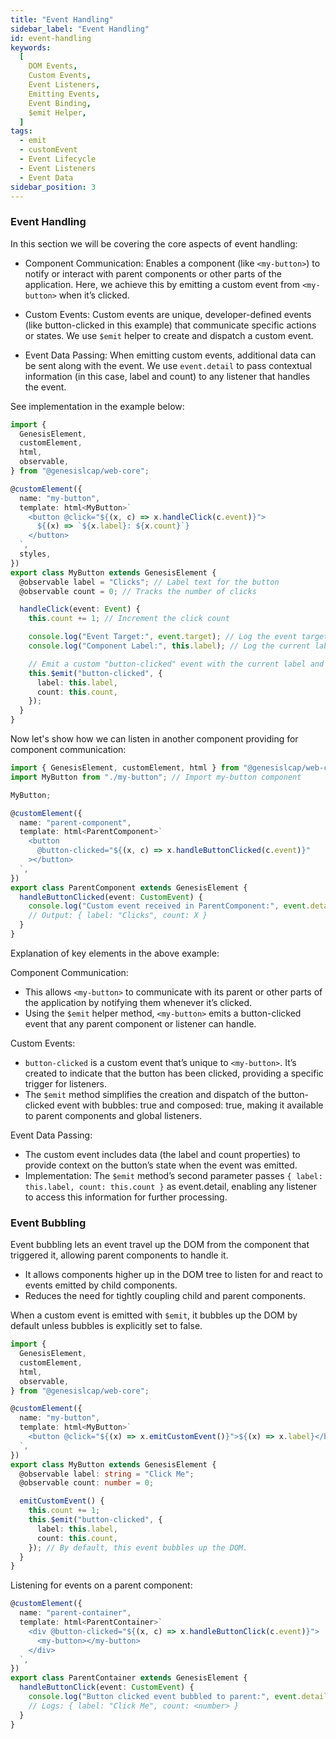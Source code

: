 ```yaml
---
title: "Event Handling"
sidebar_label: "Event Handling"
id: event-handling
keywords:
  [
    DOM Events,
    Custom Events,
    Event Listeners,
    Emitting Events,
    Event Binding,
    $emit Helper,
  ]
tags:
  - emit
  - customEvent
  - Event Lifecycle
  - Event Listeners
  - Event Data
sidebar_position: 3
---
```


### Event Handling

In this section we will be covering the core aspects of event handling:

- Component Communication: Enables a component (like `<my-button>`) to notify or interact with parent components or other parts of the application. Here, we achieve this by emitting a custom event from `<my-button>` when it’s clicked.

- Custom Events: Custom events are unique, developer-defined events (like button-clicked in this example) that communicate specific actions or states. We use `$emit` helper to create and dispatch a custom event.

- Event Data Passing: When emitting custom events, additional data can be sent along with the event. We use `event.detail` to pass contextual information (in this case, label and count) to any listener that handles the event.

See implementation in the example below:

```typescript
import {
  GenesisElement,
  customElement,
  html,
  observable,
} from "@genesislcap/web-core";

@customElement({
  name: "my-button",
  template: html<MyButton>`
    <button @click="${(x, c) => x.handleClick(c.event)}">
      ${(x) => `${x.label}: ${x.count}`}
    </button>
  `,
  styles,
})
export class MyButton extends GenesisElement {
  @observable label = "Clicks"; // Label text for the button
  @observable count = 0; // Tracks the number of clicks

  handleClick(event: Event) {
    this.count += 1; // Increment the click count

    console.log("Event Target:", event.target); // Log the event target element
    console.log("Component Label:", this.label); // Log the current label

    // Emit a custom "button-clicked" event with the current label and count
    this.$emit("button-clicked", {
      label: this.label,
      count: this.count,
    });
  }
}
```

Now let's show how we can listen in another component providing for component communication:

```typescript
import { GenesisElement, customElement, html } from "@genesislcap/web-core";
import MyButton from "./my-button"; // Import my-button component

MyButton;

@customElement({
  name: "parent-component",
  template: html<ParentComponent>`
    <button
      @button-clicked="${(x, c) => x.handleButtonClicked(c.event)}"
    ></button>
  `,
})
export class ParentComponent extends GenesisElement {
  handleButtonClicked(event: CustomEvent) {
    console.log("Custom event received in ParentComponent:", event.detail);
    // Output: { label: "Clicks", count: X }
  }
}
```

Explanation of key elements in the above example:

Component Communication:

- This allows `<my-button>` to communicate with its parent or other parts of the application by notifying them whenever it’s clicked.
- Using the `$emit` helper method, `<my-button>` emits a button-clicked event that any parent component or listener can handle.

Custom Events:

- `button-clicked` is a custom event that’s unique to `<my-button>`. It’s created to indicate that the button has been clicked, providing a specific trigger for listeners.
- The `$emit` method simplifies the creation and dispatch of the button-clicked event with bubbles: true and composed: true, making it available to parent components and global listeners.

Event Data Passing:

- The custom event includes data (the label and count properties) to provide context on the button’s state when the event was emitted.
- Implementation: The `$emit` method’s second parameter passes `{ label: this.label, count: this.count }` as event.detail, enabling any listener to access this information for further processing.

### Event Bubbling

Event bubbling lets an event travel up the DOM from the component that triggered it, allowing parent components to handle it.

- It allows components higher up in the DOM tree to listen for and react to events emitted by child components.
- Reduces the need for tightly coupling child and parent components.

When a custom event is emitted with `$emit`, it bubbles up the DOM by default unless bubbles is explicitly set to false.

```typescript
import {
  GenesisElement,
  customElement,
  html,
  observable,
} from "@genesislcap/web-core";

@customElement({
  name: "my-button",
  template: html<MyButton>`
    <button @click="${(x) => x.emitCustomEvent()}">${(x) => x.label}</button>
  `,
})
export class MyButton extends GenesisElement {
  @observable label: string = "Click Me";
  @observable count: number = 0;

  emitCustomEvent() {
    this.count += 1;
    this.$emit("button-clicked", {
      label: this.label,
      count: this.count,
    }); // By default, this event bubbles up the DOM.
  }
}
```

Listening for events on a parent component:

```typescript
@customElement({
  name: "parent-container",
  template: html<ParentContainer>`
    <div @button-clicked="${(x, c) => x.handleButtonClick(c.event)}">
      <my-button></my-button>
    </div>
  `,
})
export class ParentContainer extends GenesisElement {
  handleButtonClick(event: CustomEvent) {
    console.log("Button clicked event bubbled to parent:", event.detail);
    // Logs: { label: "Click Me", count: <number> }
  }
}
```